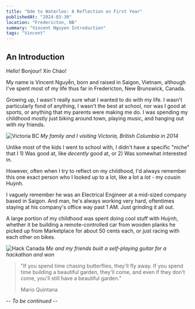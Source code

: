 ```yaml
---
title: "Ode to Waterloo: A Reflection on First Year"
publishedAt: "2024-03-30"
location: "Fredericton, NB"
summary: "Vincent Nguyen Introduction"
tags: "Vincent"
---
```


## An Introduction
Hello! Bonjour! Xin Chào!

My name is Vincent Nguyễn, born and raised in Saigon, Vietnam, although I've spent most of my life thus far in Fredericton, New Brunswick, Canada.

Growing up, I wasn't really sure what I wanted to do with my life. 
I wasn't particularly fond of anything, I wasn't the best at school, nor was I good at sports, or anything that my parents were making me do.
I was spending my childhood mostly just biking around town, playing music, and hanging out with my friends.

<Image
  src="/pictures/Ty Victoria BC 2.jpg"
  alt="Victoria BC"
  width={4096}
  height={2722}
/>
_My family and I visiting Victoria, British Columbia in 2014_

Unlike most of the kids I went to school with, I didn't have a specific "niche" that I 1) Was good at, like _decently_ good at, or 2) Was somewhat interested in.

However, often when I try to reflect on my childhood, I'd always remember this one exact person who I looked up to a lot, like a lot a _lot_ - my cousin Huỳnh.

I vaguely remember he was an Electrical Engineer at a mid-sized company based in Saigon. And man, he's always working very hard, oftentimes staying at his company's office way past 1 AM.
Just grinding it all out.

A large portion of my childhood was spent doing cool stuff with Huỳnh, whether it be building a remote-controlled car from wooden planks
he picked up from Marketplace for about 50 cents each, or just racing with each other on bikes.

<Image
  src="/pictures/Hack Canada 2.jpg"
  alt="Hack Canada"
  width={4096}
  height={2722}
/>
_Me and my friends built a self-playing guitar for a hackathon and won_

> "If you spend time chasing butterflies, they'll fly away. If you spend time building a beautiful garden, they'll come, and even if they don't come, you'll still have a beautiful garden." 
>
> Mario Quintana

-- _To be continued_ --
